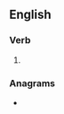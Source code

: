 ==English==

===Verb===
{{head|en|verb form}}

# {{en-past of|remigrate}}

===Anagrams===
* {{anagrams|en|get married}}